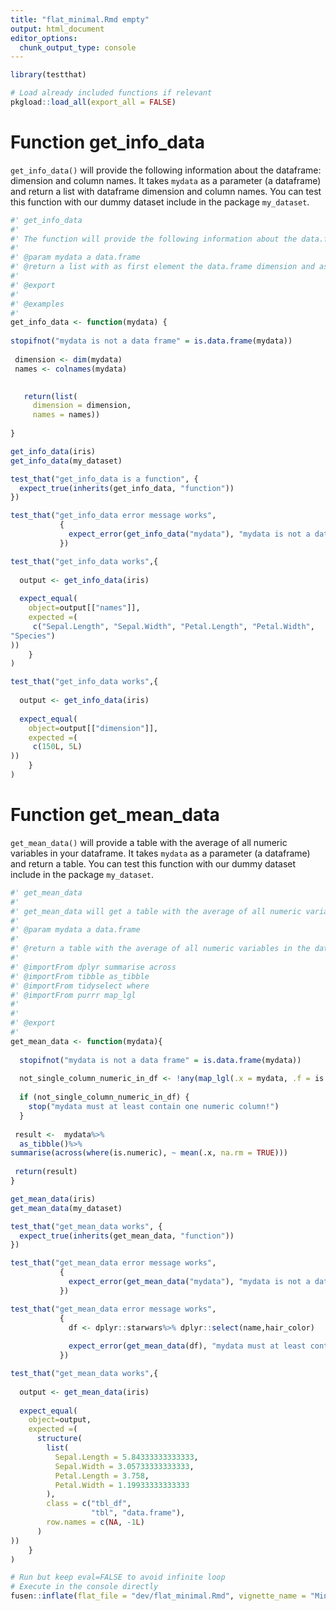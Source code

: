 ```yaml
---
title: "flat_minimal.Rmd empty"
output: html_document
editor_options: 
  chunk_output_type: console
---
```


```r
library(testthat)

```

<!--
 You need to run the 'description' chunk in the '0-dev_history.Rmd' file before continuing your code there.
-->

```r
# Load already included functions if relevant
pkgload::load_all(export_all = FALSE)
```

# Function get_info_data

`get_info_data()` will provide the following information about the dataframe: dimension and column names. It takes `mydata` as a parameter (a dataframe) and return a list with dataframe dimension and column names.
You can test this function with our dummy dataset include in the package `my_dataset`.

```r
#' get_info_data
#' 
#' The function will provide the following information about the data.frame: dimension and column names.
#'
#' @param mydata a data.frame  
#' @return a list with as first element the data.frame dimension and as second element the name of the columns
#' 
#' @export
#'
#' @examples
#' 
get_info_data <- function(mydata) {
  
stopifnot("mydata is not a data frame" = is.data.frame(mydata))
  
 dimension <- dim(mydata)
 names <- colnames(mydata)
 

   return(list(
     dimension = dimension, 
     names = names))
 
}
```

```r
get_info_data(iris)
get_info_data(my_dataset)

```

```r
test_that("get_info_data is a function", {
  expect_true(inherits(get_info_data, "function")) 
})

test_that("get_info_data error message works",
           {
             expect_error(get_info_data("mydata"), "mydata is not a data frame")
           })

test_that("get_info_data works",{
  
  output <- get_info_data(iris)
  
  expect_equal(
    object=output[["names"]],
    expected =(
     c("Sepal.Length", "Sepal.Width", "Petal.Length", "Petal.Width", 
"Species")
))
    }
)

test_that("get_info_data works",{
  
  output <- get_info_data(iris)
  
  expect_equal(
    object=output[["dimension"]],
    expected =(
     c(150L, 5L)
))
    }
)

```

# Function get_mean_data

`get_mean_data()` will provide a table with the average of all numeric variables in your dataframe. It takes `mydata` as a parameter (a dataframe) and return a table.
You can test this function with our dummy dataset include in the package `my_dataset`.
    
```r
#' get_mean_data
#' 
#' get_mean_data will get a table with the average of all numeric variables in your data.frame as parameter.
#' 
#' @param mydata a data.frame
#' 
#' @return a table with the average of all numeric variables in the data.frame
#' 
#' @importFrom dplyr summarise across 
#' @importFrom tibble as_tibble
#' @importFrom tidyselect where
#' @importFrom purrr map_lgl
#' 
#' 
#' @export
#' 
get_mean_data <- function(mydata){
    
  stopifnot("mydata is not a data frame" = is.data.frame(mydata))
  
  not_single_column_numeric_in_df <- !any(map_lgl(.x = mydata, .f = is.numeric))
  
  if (not_single_column_numeric_in_df) {
    stop("mydata must at least contain one numeric column!")
  }
  
 result <-  mydata%>%
  as_tibble()%>%
summarise(across(where(is.numeric), ~ mean(.x, na.rm = TRUE)))
  
 return(result) 
}
```
  
```r
get_mean_data(iris)
get_mean_data(my_dataset)

```
  
```r
test_that("get_mean_data works", {
  expect_true(inherits(get_mean_data, "function")) 
})

test_that("get_mean_data error message works",
           {
             expect_error(get_mean_data("mydata"), "mydata is not a data frame")
           })

test_that("get_mean_data error message works",
           {
             df <- dplyr::starwars%>% dplyr::select(name,hair_color) 
             
             expect_error(get_mean_data(df), "mydata must at least contain one numeric column!")
           })

test_that("get_mean_data works",{
  
  output <- get_mean_data(iris)
  
  expect_equal(
    object=output,
    expected =(
      structure(
        list(
          Sepal.Length = 5.84333333333333,
          Sepal.Width = 3.05733333333333,
          Petal.Length = 3.758,
          Petal.Width = 1.19933333333333
        ),
        class = c("tbl_df",
                  "tbl", "data.frame"),
        row.names = c(NA, -1L)
      )
))
    }
)

```
  

```r
# Run but keep eval=FALSE to avoid infinite loop
# Execute in the console directly
fusen::inflate(flat_file = "dev/flat_minimal.Rmd", vignette_name = "Minimal")
```
